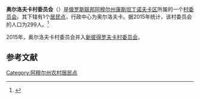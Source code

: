 {{Infobox Settlement
| official_name = 奥尔洛夫卡村委员会
| native_name = Орловский сельсовет
| settlement_type = [[村委员会|村委员会]]
| subdivision_type = [[国家|国家]]
| subdivision_type1 = [[俄罗斯行政区划|州]]
| subdivision_type2 = [[区_(苏联)|区]]
| subdivision_name = {{RUS}}
| subdivision_name1 = [[阿穆尔州|阿穆尔州]]
| subdivision_name2 = [[康斯坦丁诺夫卡区|康斯坦丁诺夫卡区]]
| extinct_title = 撤销
| extinct_date = 2015年
| seat_type = 行政中心
| seat = 奥尔洛夫卡
| population_as_of=2015
| population_footnotes = <ref name=amurstat />
| population_total = 299
| coordinates_display = inline,title
| latd = 49 | latm = 33 | lats = 30 | latNS = N
| longd = 128 | longm = 06 | longs = 38 | longEW = E
| timezone = [[雅库茨克时间|MSK+6]]
| utc_offset = +9
| blank_name = [[俄罗斯市政土地区划代码|OKTMO编码]]
| blank_info = [http://classif.spb.ru/classificators/view/tma.php?st=A&kr=1&kod= ]
}}
'''奥尔洛夫卡村委员会'''（{{lang-ru|Орловский сельсовет}}）是[[俄罗斯联邦|俄罗斯联邦]][[阿穆尔州|阿穆尔州]][[康斯坦丁诺夫卡区|康斯坦丁诺夫卡区]]所属的一个[[村委员会|村委员会]]。其下辖有1个[[居民点|居民点]]，行政中心为奥尔洛夫卡。据2015年统计，该村委员会的人口为299人。<ref name=amurstat>{{cite web |url=http://www.gks.ru/free_doc/doc_2015/bul_dr/mun_obr2015.rar |title=Численность населения Российской Федерации по муниципальным образованиям на 1 января 2015 года |accessdate=2015-08-06 |archiveurl=https://www.webcitation.org/6aaNzOlFO?url=http://www.gks.ru/free_doc/doc_2015/bul_dr/mun_obr2015.rar |archivedate=2015-08-06 |language=ru |deadurl=yes }}</ref>

2015年，奥尔洛夫卡村委员会并入[[新彼得罗夫卡村委员会|新彼得罗夫卡村委员会]]。

== 参考文献 ==
{{reflist}}

{{Russia-stub}}

[[Category:阿穆尔州农村居民点|Category:阿穆尔州农村居民点]]